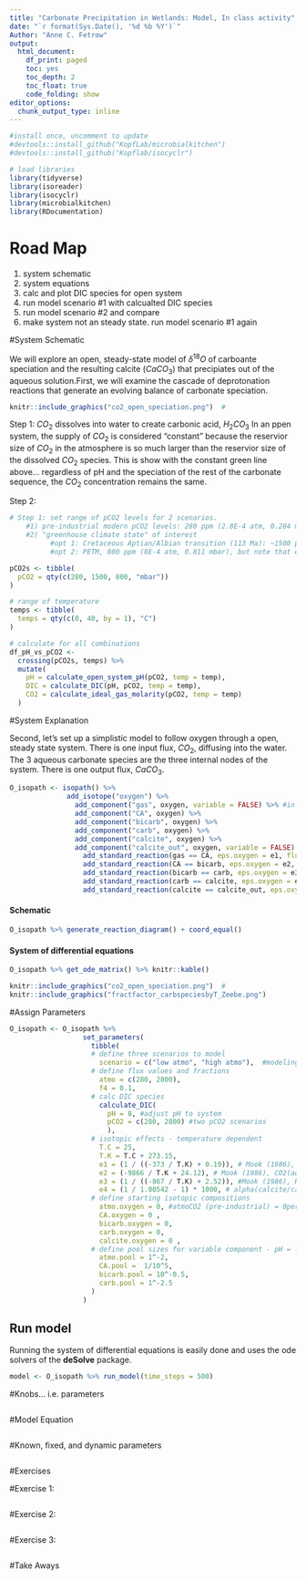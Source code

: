 ```yaml
---
title: "Carbonate Precipitation in Wetlands: Model, In class activity"
date: "`r format(Sys.Date(), '%d %b %Y')`"
Author: "Anne C. Fetrow"
output:
  html_document: 
    df_print: paged
    toc: yes
    toc_depth: 2
    toc_float: true
    code_folding: show
editor_options:
  chunk_output_type: inline
---
```


```r
#install once, uncomment to update
#devtools::install_github("KopfLab/microbialkitchen")
#devtools::install_github("Kopflab/isocyclr")
```

```r
# load libraries
library(tidyverse)
library(isoreader)
library(isocyclr)
library(microbialkitchen)
library(RDocumentation)
```

# Road Map 
1. system schematic
2. system equations
3. calc and plot DIC species for open system
4. run model scenario #1 with calcualted DIC species 
5. run model scenario #2 and compare
6. make system not an steady state. run model scenario #1 again



#System Schematic

We will explore an open, steady-state model of $\delta^{18}O$ of carboante speciation and the resulting calcite ($CaCO_3$) that precipiates out of the aqueous solution.First, we will examine the cascade of deprotonation reactions that generate an evolving balance of carbonate speciation. 
```r
knitr::include_graphics("co2_open_speciation.png")  #
```
Step 1: $CO_2$ dissolves into water to create carbonic acid, $H_2CO_3$
  In an ppen system, the supply of $CO_2$ is considered "constant" because the reservior size of $CO_2$ in the atmosphere is so much larger than the reservior size of the dissolved $CO_2$ species. This is show with the constant green line above... regardless of pH and the speciation of the rest of the carbonate sequence, the $CO_2$ concentration remains the same. 
  
Step 2: 
```r

# Step 1: set range of pCO2 levels for 2 scenarios. 
    #1) pre-industrial modern pCO2 levels: 280 ppm (2.8E-4 atm, 0.284 mbar)
    #2) "greenhouse climate state" of interest 
          #opt 1: Cretaceous Aptian/Albian transition (113 Ma): ~1500 ppm (1.5E-3 tm, 1.5 mbar) (Huber et al., 2018)
          #opt 2: PETM, 800 ppm (8E-4 atm, 0.811 mbar), but note that estimate range from 650 to 3500 ppm (Carmichael et al., 2016)

pCO2s <- tibble(
  pCO2 = qty(c(280, 1500, 800, "mbar"))
)

# range of temperature
temps <- tibble(
  temps = qty(c(0, 40, by = 1), "C")
)

# calculate for all combinations
df_pH_vs_pCO2 <-
  crossing(pCO2s, temps) %>%
  mutate(
    pH = calculate_open_system_pH(pCO2, temp = temp),
    DIC = calculate_DIC(pH, pCO2, temp = temp),
    CO2 = calculate_ideal_gas_molarity(pCO2, temp = temp)
  )
```


#System Explanation

Second, let's set up a simplistic model to follow oxygen through a open, steady state system. There is one input flux, $CO_2$, diffusing into the water. The 3 aqueous carbonate species are the three internal nodes of the system. There is one output flux, $CaCO_3$. 

```r

O_isopath <- isopath() %>% 
              add_isotope("oxygen") %>% 
                add_component("gas", oxygen, variable = FALSE) %>% #in flux
                add_component("CA", oxygen) %>% 
                add_component("bicarb", oxygen) %>% 
                add_component("carb", oxygen) %>% 
                add_component("calcite", oxygen) %>% 
                add_component("calcite_out", oxygen, variable = FALSE) %>% #out flux
                  add_standard_reaction(gas == CA, eps.oxygen = e1, flux = atmo) %>% 
                  add_standard_reaction(CA == bicarb, eps.oxygen = e2, flux = atmo) %>% 
                  add_standard_reaction(bicarb == carb, eps.oxygen = e3, flux = atmo) %>% 
                  add_standard_reaction(carb == calcite, eps.oxygen = e4, flux = f4 * atmo) %>%  #f4 = fraction of carbonate ion that leaves to precip mineral
                  add_standard_reaction(calcite == calcite_out, eps.oxygen = 0, flux = f4 * atmo, name = "min out")
```

#### Schematic
```r
O_isopath %>% generate_reaction_diagram() + coord_equal()
```
#### System of differential equations
```r
O_isopath %>% get_ode_matrix() %>% knitr::kable()
```

```r
knitr::include_graphics("co2_open_speciation.png")  #
knitr::include_graphics("fractfactor_carbspeciesbyT_Zeebe.png") 
```

#Assign Parameters
```r
O_isopath <- O_isopath %>% 
                  set_parameters(
                    tibble(
                    # define three scenarios to model
                      scenario = c("low atmo", "high atmo"),  #modeling pre-industrial pCO2, a 'greenhouse' climate pCO2 
                    # define flux values and fractions
                      atmo = c(280, 2800), 
                      f4 = 0.1, 
                    # calc DIC species
                      calculate_DIC(
                        pH = 8, #adjust pH to system
                        pCO2 = c(280, 2800) #two pCO2 scenarios
                        ),
                    # isotopic effects - temperature dependent
                      T.C = 25,
                      T.K = T.C + 273.15,
                      e1 = (1 / ((-373 / T.K) + 0.19)), # Mook (1986), CO2(g) to CO2(aq)
                      e2 = (-9866 / T.K + 24.12), # Mook (1986), CO2(aq) to HCO3
                      e3 = (1 / ((-867 / T.K) + 2.52)), #Mook (1986), HCO3 to CO3     #(1/0.99318 - 1)*1000, alpha(carb/bicarb)= 0.99318, Beck et al. 2015 
                      e4 = (1 / 1.00542 - 1) * 1000, # alpha(calcite/carb)= 1.00542, Beck et al. 2015
                    # define starting isotopic compositions
                      atmo.oxygen = 0, #atmoCO2 (pre-industrial) = 0permil. 
                      CA.oxygen = 0 , 
                      bicarb.oxygen = 0, 
                      carb.oxygen = 0, 
                      calcite.oxygen = 0 , 
                    # define pool sizes for variable component - pH = ? open system
                      atmo.pool = 1^-2,
                      CA.pool =  1/10^5,
                      bicarb.pool = 10^-0.5,
                      carb.pool = 1^-2.5
                    )
                  )

```

## Run model

Running the system of differential equations is easily done and uses the ode solvers of the **deSolve** package.

```r
model <- O_isopath %>% run_model(time_steps = 500)
```

#Knobs... i.e. parameters
```r

```

#Model Equation
```r

```

#Known, fixed, and dynamic parameters
```r

```

#Exercises 

#Exercise 1:
```r

```
#Exercise 2:
```r

```
#Exercise 3: 
```r

```
#Take Aways






